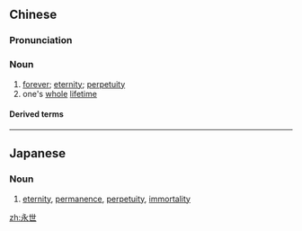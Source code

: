 ==Chinese==
{{zh-forms}}

===Pronunciation===
{{zh-pron
|m=yǒngshì
|c=wing5 sai3
|h=pfs=yún-sṳ
|mn=éng-sè
|cat=n
}}

===Noun===
{{zh-noun}}

# [[forever]]; [[eternity]]; [[perpetuity]]
# one's [[whole]] [[lifetime]]

====Derived terms====
{{zh-der|永世不得翻身}}

----

==Japanese==
{{ja-kanjitab|えい|せい|yomi=o}}

===Noun===
{{ja-noun|えいせい}}

# [[eternity]], [[permanence]], [[perpetuity]], [[immortality]]

[[zh:永世]]